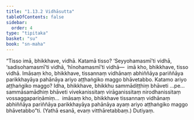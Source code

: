 ```yaml
---
title: "1.13.2 Vidhāsutta"
tableOfContents: false
sidebar:
  order: 4
type: "tipitaka"
basket: "su"
book: "sn-maha"
---
```



<DynamicBreadcrumb />

<Division number="162" book="sn-maha" bookNo="14" page="52">

<Paragraph number="312" book="sn-maha">
“Tisso imā, bhikkhave, vidhā. Katamā tisso? ‘Seyyohamasmī’ti vidhā, ‘sadisohamasmī’ti vidhā, ‘hīnohamasmī’ti vidhā—  imā kho, bhikkhave, tisso vidhā. Imāsaṃ kho, bhikkhave, tissannaṃ vidhānaṃ abhiññāya pariññāya parikkhayāya pahānāya ariyo aṭṭhaṅgiko maggo bhāvetabbo. Katamo ariyo aṭṭhaṅgiko maggo? Idha, bhikkhave, bhikkhu sammādiṭṭhiṃ bhāveti …pe…  sammāsamādhiṃ bhāveti vivekanissitaṃ virāganissitaṃ nirodhanissitaṃ vossaggapariṇāmiṃ…  imāsaṃ kho, bhikkhave tissannaṃ vidhānaṃ abhiññāya pariññāya parikkhayāya pahānāya ayaṃ ariyo aṭṭhaṅgiko maggo bhāvetabbo”ti. (Yathā esanā, evaṃ vitthāretabbaṃ.)

</Paragraph>
</Division>

<Paragraph number="313" type="center" book="sn-maha">
Dutiyaṃ.
</Paragraph>